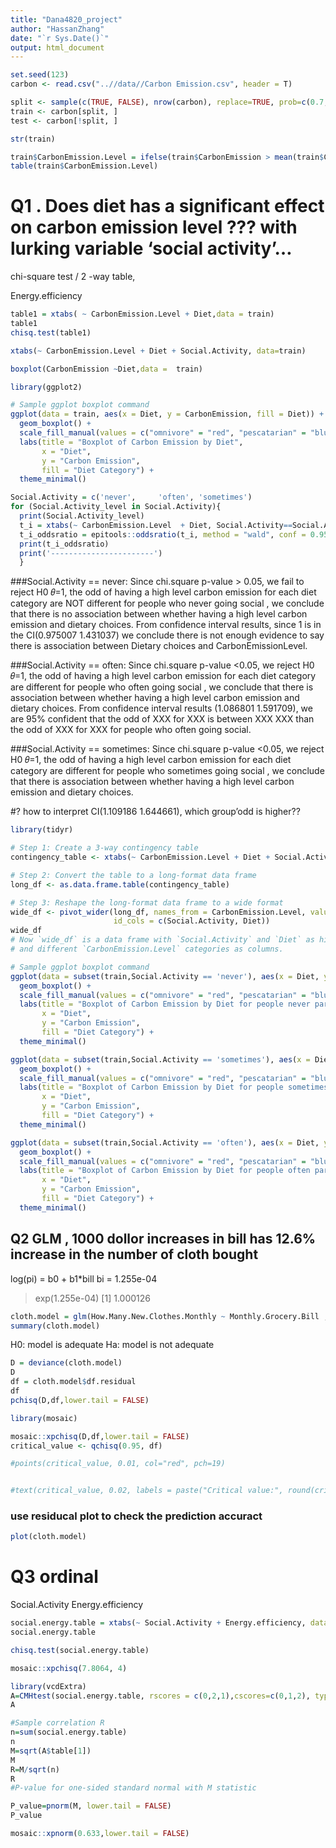 ```yaml
---
title: "Dana4820_project"
author: "HassanZhang"
date: "`r Sys.Date()`"
output: html_document
---
```

```r
set.seed(123)
carbon <- read.csv("..//data//Carbon Emission.csv", header = T)

split <- sample(c(TRUE, FALSE), nrow(carbon), replace=TRUE, prob=c(0.7, 0.3))
train <- carbon[split, ]
test <- carbon[!split, ]
```

```r
str(train)
```

```r
train$CarbonEmission.Level = ifelse(train$CarbonEmission > mean(train$CarbonEmission),'High','Low')
table(train$CarbonEmission.Level)
```

# Q1 . Does diet has a significant effect on carbon emission level ???  with lurking variable 'social activity'...

chi-square test / 2 -way table,

Energy.efficiency
```r
table1 = xtabs( ~ CarbonEmission.Level + Diet,data = train)
table1
chisq.test(table1)
```
```r
xtabs(~ CarbonEmission.Level + Diet + Social.Activity, data=train)
```
```r

boxplot(CarbonEmission ~Diet,data =  train)

library(ggplot2)

# Sample ggplot boxplot command
ggplot(data = train, aes(x = Diet, y = CarbonEmission, fill = Diet)) +
  geom_boxplot() +
  scale_fill_manual(values = c("omnivore" = "red", "pescatarian" = "blue", "vegan" = "green", "vegetarian" = "yellow")) +
  labs(title = "Boxplot of Carbon Emission by Diet",
       x = "Diet",
       y = "Carbon Emission",
       fill = "Diet Category") +
  theme_minimal()

```



```r

Social.Activity = c('never',     'often', 'sometimes')
for (Social.Activity_level in Social.Activity){
  print(Social.Activity_level)
  t_i = xtabs(~ CarbonEmission.Level  + Diet, Social.Activity==Social.Activity_level, data=train)
  t_i_oddsratio = epitools::oddsratio(t_i, method = "wald", conf = 0.95, correct = FALSE)
  print(t_i_oddsratio)
  print('-----------------------')
  }
```

###Social.Activity == never: 
Since chi.square p-value > 0.05, we fail to reject H0 𝜃=1, the odd of having a high level carbon emission for each diet category are NOT different for people who never going social , we conclude that there is no association between whether having a high level carbon emission and dietary choices.
From confidence interval results, since 1 is in the CI(0.975007 1.431037) we conclude there is not enough evidence to say there is association between Dietary choices and CarbonEmissionLevel.

###Social.Activity == often: 
Since chi.square p-value <0.05, we reject H0 𝜃=1, the odd of having a high level carbon emission for each diet category are different for people who often going social , we conclude that there is association between whether having a high level carbon emission and dietary choices.
From confidence interval results (1.086801 1.591709), we are 95% confident that the odd of XXX for XXX is between XXX XXX than the odd of XXX for XXX for people who often going social.

###Social.Activity == sometimes: 
Since chi.square p-value <0.05, we reject H0 𝜃=1, the odd of having a high level carbon emission for each diet category are different for people who sometimes going social , we conclude that there is association between whether having a high level carbon emission and dietary choices.

#? how to interpret CI(1.109186 1.644661), which group'odd is higher??

```r
library(tidyr)

# Step 1: Create a 3-way contingency table
contingency_table <- xtabs(~ CarbonEmission.Level + Diet + Social.Activity, data=train)

# Step 2: Convert the table to a long-format data frame
long_df <- as.data.frame.table(contingency_table)

# Step 3: Reshape the long-format data frame to a wide format
wide_df <- pivot_wider(long_df, names_from = CarbonEmission.Level, values_from = Freq,
                       id_cols = c(Social.Activity, Diet))
wide_df
# Now `wide_df` is a data frame with `Social.Activity` and `Diet` as hierarchical indices
# and different `CarbonEmission.Level` categories as columns.
```


```r
# Sample ggplot boxplot command
ggplot(data = subset(train,Social.Activity == 'never'), aes(x = Diet, y = CarbonEmission, fill = Diet)) +
  geom_boxplot() +
  scale_fill_manual(values = c("omnivore" = "red", "pescatarian" = "blue", "vegan" = "green", "vegetarian" = "yellow")) +
  labs(title = "Boxplot of Carbon Emission by Diet for people never party",
       x = "Diet",
       y = "Carbon Emission",
       fill = "Diet Category") +
  theme_minimal()
```

```r
ggplot(data = subset(train,Social.Activity == 'sometimes'), aes(x = Diet, y = CarbonEmission, fill = Diet)) +
  geom_boxplot() +
  scale_fill_manual(values = c("omnivore" = "red", "pescatarian" = "blue", "vegan" = "green", "vegetarian" = "yellow")) +
  labs(title = "Boxplot of Carbon Emission by Diet for people sometimes party",
       x = "Diet",
       y = "Carbon Emission",
       fill = "Diet Category") +
  theme_minimal()
```


```r
ggplot(data = subset(train,Social.Activity == 'often'), aes(x = Diet, y = CarbonEmission, fill = Diet)) +
  geom_boxplot() +
  scale_fill_manual(values = c("omnivore" = "red", "pescatarian" = "blue", "vegan" = "green", "vegetarian" = "yellow")) +
  labs(title = "Boxplot of Carbon Emission by Diet for people often party",
       x = "Diet",
       y = "Carbon Emission",
       fill = "Diet Category") +
  theme_minimal()
```


## Q2 GLM  , 1000 dollor increases in bill has 12.6% increase in the number of cloth bought

log(pi) = b0 + b1*bill
bi = 1.255e-04

> exp(1.255e-04)
[1] 1.000126

```r

cloth.model = glm(How.Many.New.Clothes.Monthly ~ Monthly.Grocery.Bill ,data = train,family = poisson(link = 'log'))
summary(cloth.model)
```
H0: model is adequate
Ha: model is not adequate
```r
D = deviance(cloth.model)
D
df = cloth.model$df.residual
df
pchisq(D,df,lower.tail = FALSE)
```

```r
library(mosaic)

mosaic::xpchisq(D,df,lower.tail = FALSE)
critical_value <- qchisq(0.95, df)

#points(critical_value, 0.01, col="red", pch=19)


#text(critical_value, 0.02, labels = paste("Critical value:", round(critical_value, 2)), pos = 4, col="red")

```
### use residucal plot to check the prediction accuract
```r
plot(cloth.model)
```



# Q3 ordinal 
Social.Activity 
Energy.efficiency

```r
social.energy.table = xtabs(~ Social.Activity + Energy.efficiency, data = train)
social.energy.table
```
```r
chisq.test(social.energy.table)
```
```r
mosaic::xpchisq(7.8064, 4)
```


```r
library(vcdExtra)
A=CMHtest(social.energy.table, rscores = c(0,2,1),cscores=c(0,1,2), types="cor")
A
```


```r
#Sample correlation R
n=sum(social.energy.table)
n
M=sqrt(A$table[1])
M
R=M/sqrt(n)
R
#P-value for one-sided standard normal with M statistic

P_value=pnorm(M, lower.tail = FALSE)
P_value
```

```r
mosaic::xpnorm(0.633,lower.tail = FALSE)
```




